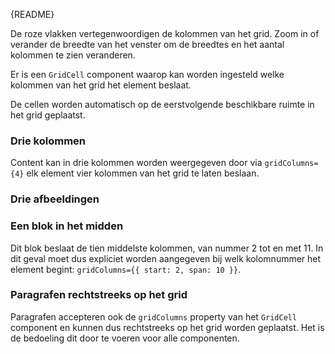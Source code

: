 
<Meta of={PageGridStories} />

<Markdown>{README}</Markdown>

<Primary />

De roze vlakken vertegenwoordigen de kolommen van het grid. Zoom in of verander de breedte van het venster om de breedtes en het aantal kolommen te zien veranderen.

Er is een `GridCell` component waarop kan worden ingesteld welke kolommen van het grid het element beslaat.

De cellen worden automatisch op de eerstvolgende beschikbare ruimte in het grid geplaatst.

<Controls />

### Drie kolommen

Content kan in drie kolommen worden weergegeven door via `gridColumns={4}` elk element vier kolommen van het grid te laten beslaan.

<Canvas of={PageGridStories.ThreeColumns} />

### Drie afbeeldingen

<Canvas of={PageGridStories.ThreeImages} />

### Een blok in het midden

Dit blok beslaat de tien middelste kolommen, van nummer 2 tot en met 11. In dit geval moet dus expliciet worden aangegeven bij welk kolomnummer het element begint: `gridColumns={{ start: 2, span: 10 }}`.

<Canvas of={PageGridStories.MiddleBlock} />

### Paragrafen rechtstreeks op het grid

Paragrafen accepteren ook de `gridColumns` property van het `GridCell` component en kunnen dus rechtstreeks op het grid worden geplaatst. Het is de bedoeling dit door te voeren voor alle componenten.

<Canvas of={PageGridStories.Paragraphs} />
